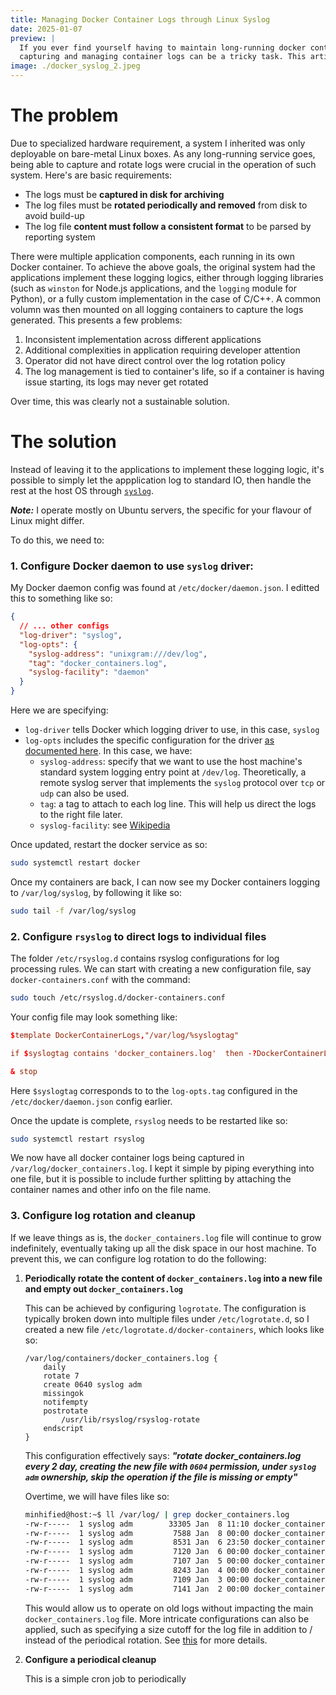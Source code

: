```yaml
---
title: Managing Docker Container Logs through Linux Syslog
date: 2025-01-07
preview: |
  If you ever find yourself having to maintain long-running docker containers in a linux host,
  capturing and managing container logs can be a tricky task. This article might provide a hint.
image: ./docker_syslog_2.jpeg
---
```


# The problem

Due to specialized hardware requirement, a system I inherited was only deployable on bare-metal
Linux boxes. As any long-running service goes, being able to capture and rotate logs were crucial
in the operation of such system. Here's are basic requirements:
- The logs must be **captured in disk for archiving**
- The log files must be **rotated periodically and removed** from disk to avoid build-up
- The log file **content must follow a consistent format** to be parsed by reporting system

There were multiple application components, each running in its own Docker container. To achieve
the above goals, the original system had the applications implement these logging logics, either 
through logging libraries (such as `winston` for Node.js applications, and the `logging` module
for Python), or a fully custom implementation in the case of C/C++. A common volumn was then mounted
on all logging containers to capture the logs generated. This presents a few problems:
 1. Inconsistent implementation across different applications
 1. Additional complexities in application requiring developer attention
 1. Operator did not have direct control over the log rotation policy
 1. The log management is tied to container's life, so if a container is having issue starting,
 its logs may never get rotated

Over time, this was clearly not a sustainable solution.

# The solution

Instead of leaving it to the applications to implement these logging logic, it's possible to simply let
the appplication log to standard IO, then handle the rest at the host OS through [`syslog`](https://en.wikipedia.org/wiki/Syslog).

***Note:*** I operate mostly on Ubuntu servers, the specific for your flavour of Linux might differ.

To do this, we need to:

### 1. Configure Docker daemon to use `syslog` driver:
My Docker daemon config was found at `/etc/docker/daemon.json`. I editted this to something like so:
  ```json
  {
    // ... other configs
    "log-driver": "syslog",
    "log-opts": {
      "syslog-address": "unixgram:///dev/log",
      "tag": "docker_containers.log",
      "syslog-facility": "daemon"
    }
  }
  ```
Here we are specifying:
- `log-driver` tells Docker which logging driver to use, in this case, `syslog`
- `log-opts` includes the specific configuration for the driver [as documented here](https://docs.docker.com/engine/logging/drivers/syslog/#options).
In this case, we have:
  - `syslog-address`: specify that we want to use the host machine's standard system logging entry point
  at `/dev/log`. Theoretically, a remote syslog server that implements the `syslog` protocol over `tcp`
  or `udp` can also be used.
  - `tag`: a tag to attach to each log line. This will help us direct the logs to the right file later.
  - `syslog-facility`: see [Wikipedia](https://en.wikipedia.org/wiki/Syslog#Facility)

Once updated, restart the docker service as so:
  ```bash
  sudo systemctl restart docker
  ```
Once my containers are back, I can now see my Docker containers logging to `/var/log/syslog`, by following it
like so:
  ```bash
  sudo tail -f /var/log/syslog
  ```

### 2. Configure `rsyslog` to direct logs to individual files
The folder `/etc/rsyslog.d` contains rsyslog configurations for log processing rules. We can start with creating
a new configuration file, say `docker-containers.conf` with the command:
  ```bash 
  sudo touch /etc/rsyslog.d/docker-containers.conf
  ```
Your config file may look something like:
  ```conf
  $template DockerContainerLogs,"/var/log/%syslogtag"

  if $syslogtag contains 'docker_containers.log'  then -?DockerContainerLogs

  & stop
  ```
Here `$syslogtag` corresponds to to the `log-opts.tag` configured in the `/etc/docker/daemon.json` config earlier.

Once the update is complete, `rsyslog` needs to be restarted like so:
  ```bash
  sudo systemctl restart rsyslog
  ```

We now have all docker container logs being captured in `/var/log/docker_containers.log`.  I kept it simple by piping 
everything into one file, but it is possible to include further splitting by attaching the container names and other info 
on the file name.

### 3. Configure log rotation and cleanup
If we leave things as is, the `docker_containers.log` file will continue to grow indefinitely, eventually taking up
all the disk space in our host machine. To prevent this, we can configure log rotation to do the following:
  
  1. **Periodically rotate the content of `docker_containers.log` into a new file and empty out `docker_containers.log`**

      This can be achieved by configuring `logrotate`. The configuration is typically broken down into multiple
      files under `/etc/logrotate.d`, so I created a new file `/etc/logrotate.d/docker-containers`, which looks
      like so: 
      ```
      /var/log/containers/docker_containers.log {
          daily
          rotate 7
          create 0640 syslog adm
          missingok
          notifempty
          postrotate
              /usr/lib/rsyslog/rsyslog-rotate
          endscript
      }
      ```
      This configuration effectively says: ***"rotate docker_containers.log every 2 day, creating the new file with `0604`
      permission, under `syslog adm` ownership, skip the operation if the file is missing or empty"***
  
      Overtime, we will have files like so:
      ```bash
      minhified@host:~$ ll /var/log/ | grep docker_containers.log
      -rw-r-----  1 syslog adm        33305 Jan  8 11:10 docker_containers.log
      -rw-r-----  1 syslog adm         7588 Jan  8 00:00 docker_containers.log.1
      -rw-r-----  1 syslog adm         8531 Jan  6 23:50 docker_containers.log.2
      -rw-r-----  1 syslog adm         7120 Jan  6 00:00 docker_containers.log.3
      -rw-r-----  1 syslog adm         7107 Jan  5 00:00 docker_containers.log.4
      -rw-r-----  1 syslog adm         8243 Jan  4 00:00 docker_containers.log.5
      -rw-r-----  1 syslog adm         7109 Jan  3 00:00 docker_containers.log.6
      -rw-r-----  1 syslog adm         7141 Jan  2 00:00 docker_containers.log.7
      ```
      This would allow us to operate on old logs without impacting the main `docker_containers.log` file.
      More intricate configurations can also be applied, such as specifying a size cutoff for the log file
      in addition to / instead of the periodical rotation. See [this](https://betterstack.com/community/guides/logging/how-to-manage-log-files-with-logrotate-on-ubuntu-20-04/) 
      for more details.
  2. **Configure a periodical cleanup**

      This is a simple cron job to periodically 